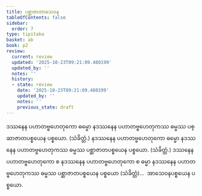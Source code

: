```yaml
---
title: ပစ္ဆာဇာတာသေဝန
tableOfContents: false
sidebar:
  order: 7
type: tipitaka
basket: ab
book: p2
review:
  current: review
  updated: '2025-10-23T09:21:09.480199'
  updated_by: ''
  notes: ''
  history:
  - state: review
    date: '2025-10-23T09:21:09.480199'
    updated_by: ''
    notes: ''
    previous_state: draft
---
```



<ReviewStatus review={frontmatter.review} showDetails={true} />

<HypothesisAnnotation frontmatter={frontmatter} />

<DynamicBreadcrumb />

<Division number="82" book="p2" e="ch" v="38" p="592">

<Paragraph number="4248" book="p2">
ဒဿနေန ပဟာတဗ္ဗဟေတုကော ဓမ္မော နဒဿနေန ပဟာတဗ္ဗဟေတုကဿ ဓမ္မဿ ပစ္ဆာဇာတပစ္စယေန ပစ္စယော. (သံခိတ္တံ.) နဒဿနေန ပဟာတဗ္ဗဟေတုကော ဓမ္မော နဒဿနေန ပဟာတဗ္ဗဟေတုကဿ ဓမ္မဿ ပစ္ဆာဇာတပစ္စယေန ပစ္စယော. (သံခိတ္တံ.) ဒဿနေန ပဟာတဗ္ဗဟေတုကော စ နဒဿနေန ပဟာတဗ္ဗဟေတုကော စ ဓမ္မာ နဒဿနေန ပဟာတဗ္ဗဟေတုကဿ ဓမ္မဿ ပစ္ဆာဇာတပစ္စယေန ပစ္စယော (သံခိတ္တံ)…  အာသေဝနပစ္စယေန ပစ္စယော.
</Paragraph>
</Division>
